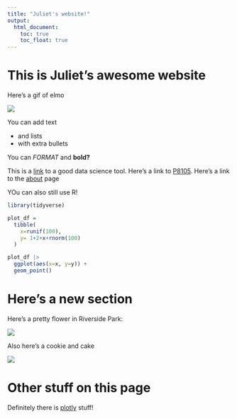 ```yaml
---
title: "Juliet's website!"
output: 
  html_document:
    toc: true
    toc_float: true
---
```


# This is Juliet's awesome website

Here's a gif of elmo

![](https://media.giphy.com/media/drXGoW1iudhKw/giphy.gif)

You can add text

* and lists
* with extra bullets

You can *FORMAT* and **bold?**

This is a [link](https://www.google.com/) to a good data science tool. Here's a link to [P8105](https://p8105.com/). Here's a link to the [about](about.html) page

YOu can also still use R!

```r
library(tidyverse)
```


```r
plot_df = 
  tibble(
    x=runif(100),
    y= 1+2+x+rnorm(100)
  )

plot_df |>
  ggplot(aes(x=x, y=y)) +
  geom_point()
```


# Here's a new section

Here's a pretty flower in Riverside Park:

![](images/flowers.jpg)

Also here's a cookie and cake

![](images/cookie.jpg)


# Other stuff on this page

Definitely there is [plotly](plotly.html) stuff! 